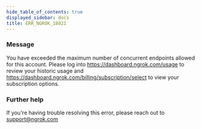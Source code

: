 ```yaml
---
hide_table_of_contents: true
displayed_sidebar: docs
title: ERR_NGROK_18021
---
```


### Message

You have exceeded the maximum number of concurrent endpoints allowed for this account. Please log into https://dashboard.ngrok.com/usage to review your historic usage and https://dashboard.ngrok.com/billing/subscription/select to view your subscription options.

<ErrorDetails />

### Further help

If you're having trouble resolving this error, please reach out to [support@ngrok.com](mailto:support@ngrok.com?subject=Help%20with%20ERR_NGROK_18021)
